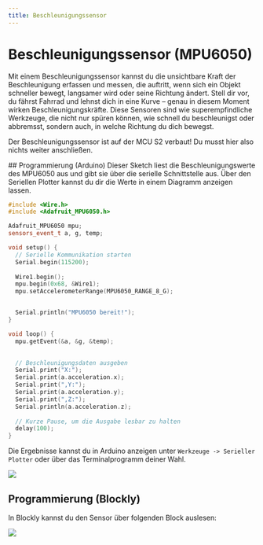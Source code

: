 ```yaml
---
title: Beschleunigungssensor
---
```


# Beschleunigungssensor (MPU6050)

Mit einem Beschleunigungssensor kannst du die unsichtbare Kraft der Beschleunigung erfassen und messen, die auftritt, wenn sich ein Objekt schneller bewegt, langsamer wird oder seine Richtung ändert. Stell dir vor, du fährst Fahrrad und lehnst dich in eine Kurve – genau in diesem Moment wirken Beschleunigungskräfte. Diese Sensoren sind wie superempfindliche Werkzeuge, die nicht nur spüren können, wie schnell du beschleunigst oder abbremsst, sondern auch, in welche Richtung du dich bewegst.

<AlertBox type="success" title="Sensor onBoard!">
  <p>Der Beschleunigungssensor ist auf der MCU S2 verbaut! Du musst hier also nichts weiter anschließen.</p>
</AlertBox>
## Programmierung (Arduino)
Dieser Sketch liest die Beschleunigungswerte des MPU6050 aus und gibt sie über die serielle Schnittstelle aus. Über den Seriellen Plotter kannst du dir die Werte in einem Diagramm anzeigen lassen. 

```cpp
#include <Wire.h>
#include <Adafruit_MPU6050.h>

Adafruit_MPU6050 mpu;
sensors_event_t a, g, temp;

void setup() {
  // Serielle Kommunikation starten
  Serial.begin(115200);
  
  Wire1.begin();
  mpu.begin(0x68, &Wire1);
  mpu.setAccelerometerRange(MPU6050_RANGE_8_G);


  Serial.println("MPU6050 bereit!");
}

void loop() {
  mpu.getEvent(&a, &g, &temp);

  
  // Beschleunigungsdaten ausgeben
  Serial.print("X:"); 
  Serial.print(a.acceleration.x);
  Serial.print(",Y:"); 
  Serial.print(a.acceleration.y); 
  Serial.print(",Z:"); 
  Serial.println(a.acceleration.z);
    
  // Kurze Pause, um die Ausgabe lesbar zu halten
  delay(100);
}
```

Die Ergebnisse kannst du in Arduino anzeigen unter `Werkzeuge -> Serieller Plotter` oder über das Terminalprogramm deiner Wahl.

![](/img/hardware-bilder/mpu6050/mpu-6050-plotter.png)


## Programmierung (Blockly)

In Blockly kannst du den Sensor über folgenden Block auslesen: 

![](/img/hardware-bilder/mpu6050/mpu-6050-block.svg)
